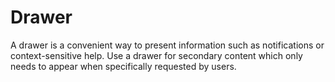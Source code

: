 
<Meta title="Components/Drawer" component={Drawer} />

# Drawer

A drawer is a convenient way to present information such as notifications or context-sensitive help.
Use a drawer for secondary content which only needs to appear when specifically requested by users.

<Canvas>
  <Story name="drawers">
    <DrawerPlayground />
  </Story>
</Canvas>
